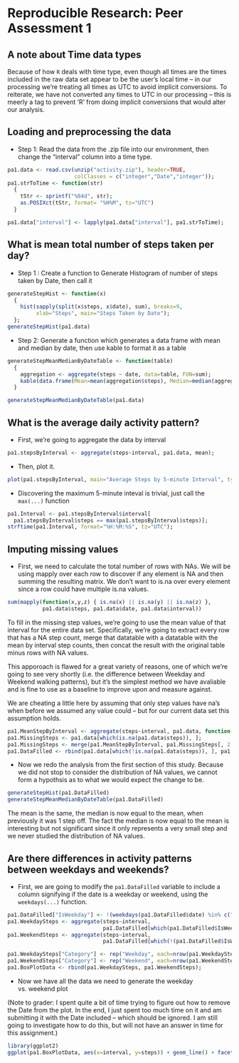 # Reproducible Research: Peer Assessment 1

## A note about Time data types

Because of how `R` deals with time type, even though all times are the times included in the raw data set appear to be the user's local time -- in our processing we're treating all times as UTC to avoid implicit conversions.  To reiterate, we have not converted any times to UTC in our processing -- this is meerly a tag to prevent 'R' from doing implicit conversions that would alter our analysis.

## Loading and preprocessing the data
* Step 1: Read the data from the .zip file into our environment, then change the "interval" column into a time type.
```r
pa1.data <- read.csv(unzip("activity.zip"), header=TRUE,
                     colClasses = c("integer","Date","integer"));
pa1.strToTime <- function(str)
  {
    tStr <- sprintf("%04d", str);
    as.POSIXct(tStr, format= "%H%M", tz="UTC")
  }

pa1.data["interval"] <- lapply(pa1.data["interval"], pa1.strToTime);
```

## What is mean total number of steps taken per day?

* Step 1 : Create a function to Generate Histogram of number of steps taken by Date, then call it
```r
generateStepHist <- function(x)
  {
    hist(sapply(split(x$steps, x$date), sum), breaks=9,
         xlab="Steps", main="Steps Taken by Date");
  };
generateStepHist(pa1.data)
```

* Step 2: Generate a function which generates a data frame with mean and median by date, then use kable to format it as a table

```r
generateStepMeanMedianByDateTable <- function(table)
  {
    aggregation <- aggregate(steps ~ date, data=table, FUN=sum);
    kable(data.frame(Mean=mean(aggregation$steps), Median=median(aggregation$steps)))
  }

generateStepMeanMedianByDateTable(pa1.data)
```

## What is the average daily activity pattern?
* First, we're going to aggregate the data by interval
```r
pa1.stepsByInterval <- aggregate(steps~interval, pa1.data, mean);
```
* Then, plot it.
```r
plot(pa1.stepsByInterval, main="Average Steps by 5-minute Interval", type="l")
```
* Discovering the maximum 5-minute inteval is trivial, just call the `max(...)` function
```r
pa1.Interval <- pa1.stepsByInterval$interval[
  pa1.stepsByInterval$steps == max(pa1.stepsByInterval$steps)];
strftime(pa1.Interval, format="%H:%M:%S", tz="UTC");
```

## Imputing missing values

* First, we need to calculate the total number of rows with NAs.  We will be using mapply
over each row to discover if any element is NA and then summing the resulting matrix.  We don't want to is.na over every element since a row could have multiple is.na values.

```r
sum(mapply(function(x,y,z) { is.na(x) || is.na(y) || is.na(z) }, 
           pa1.data$steps, pa1.data$date, pa1.data$interval))
```

To fill in the missing step values, we're going to use the mean value of that interval for the entire data set.  Specifically, we're going to extract every row that has a NA step count, merge that datatable with a datatable with the mean by interval step counts, then concat the result with the original table minus rows with NA values.

This apporoach is flawed for a great variety of reasons, one of which we're going to see very shortly (i.e. the difference between Weekday and Weekend walking patterns), but it's the simplest method we have avaliable and is fine to use as a baseline to improve upon and measure against.

We are cheating a little here by assuming that only step values have na's when before we assumed any value could -- but for our current data set this assumption holds.

```r
pa1.MeanStepByInterval <- aggregate(steps~interval, pa1.data, function(x) mean(x,na.rm=TRUE));
pa1.MissingSteps <- pa1.data[which(is.na(pa1.data$steps)), ];
pa1.MissingSteps <- merge(pa1.MeanStepByInterval, pa1.MissingSteps[, 2:3]);
pa1.DataFilled <- rbind(pa1.data[which(!is.na(pa1.data$steps)), ], pa1.MissingSteps);
```

* Now we redo the analysis from the first section of this study.  Because we did not stop to consider the distribution of NA values, we cannot form a hypothsis as to what we would expect the change to be.
```r
generateStepHist(pa1.DataFilled)
generateStepMeanMedianByDateTable(pa1.DataFilled)
```
The mean is the same, the median is now equal to the mean, when previously it was 1 step off.  The fact the median is now equal to the mean is interesting but not significant since it only represents a very small step and we never studied the distribution of NA values.

## Are there differences in activity patterns between weekdays and weekends?

* First, we are going to modify the `pa1.DataFilled` variable to include a column signifying if the date is a weekday or weekend, using the `weekdays(...)` function.

```r
pa1.DataFilled["IsWeekday"] <- !(weekdays(pa1.DataFilled$date) %in% c("Saturday","Sunday"));
pa1.WeekdaySteps <- aggregate(steps~interval, 
                              pa1.DataFilled[which(pa1.DataFilled$IsWeekday), ], mean);
pa1.WeekendSteps <- aggregate(steps~interval,
                              pa1.DataFilled[which(!(pa1.DataFilled$IsWeekday)), ], mean);

pa1.WeekdaySteps["Category"] <- rep("Weekday", each=nrow(pa1.WeekdaySteps));
pa1.WeekendSteps["Category"] <- rep("Weekend", each=nrow(pa1.WeekendSteps));
pa1.BoxPlotData <- rbind(pa1.WeekdaySteps, pa1.WeekendSteps);
```

* Now we have all the data we need to generate the weekday vs. weekend plot

(Note to grader: I spent quite a bit of time trying to figure out how to remove the Date from the plot.  In the end, I just spent too much time on it and am submitting it with the Date included -- which should be ignored.  I am still going to investigate how to do this, but will not have an answer in time for this assignment.)

```r
library(ggplot2)
ggplot(pa1.BoxPlotData, aes(x=interval, y=steps)) + geom_line() + facet_wrap(~ Category, ncol=1)
```



